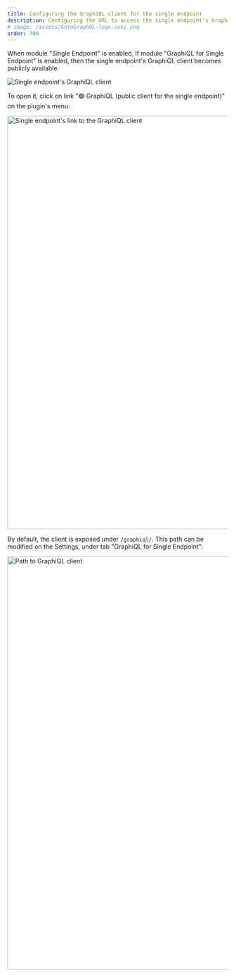 ```yaml
---
title: Configuring the GraphiQL client for the single endpoint
description: Configuring the URL to access the single endpoint's GraphiQL client.
# image: /assets/GatoGraphQL-logo-suki.png
order: 700
---
```


When module "Single Endpoint" is enabled, if module "GraphiQL for Single Endpoint" is enabled, then the single endpoint's GraphiQL client becomes publicly available.

![Single endpoint's GraphiQL client](/assets/guides/upstream/single-endpoint-graphiql.png "Single endpoint's GraphiQL client")

To open it, click on link "🟢 GraphiQL (public client for the single endpoint)" on the plugin's menu:

<Image
  src="/assets/guides/upstream/single-endpoint-graphiql-link.png"
  width="1024"
  height="940"
  alt="Single endpoint's link to the GraphiQL client"
  caption="Single endpoint's link to the GraphiQL client"
/>

By default, the client is exposed under `/graphiql/`. This path can be modified on the Settings, under tab "GraphiQL for Single Endpoint":

<Image
  src="/assets/guides/upstream/settings-graphiql-for-single-endpoint.png"
  width="1024"
  height="940"
  alt="Path to GraphiQL client"
  caption="Path to GraphiQL client"
/>
